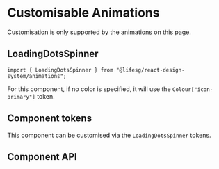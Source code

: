 
<Meta of={AnimationsCustomisableStories} />

# Customisable Animations

<DocNote>
    Customisation is only supported by the animations on this page.
</DocNote>

## LoadingDotsSpinner

```tsx
import { LoadingDotsSpinner } from "@lifesg/react-design-system/animations";
```

For this component, if no color is specified, it will use the
`Colour["icon-primary"]` token.

<Canvas of={AnimationsCustomisableStories.CustomLoadingDotsSpinner} />

## Component tokens

This component can be customised via the `LoadingDotsSpinner` tokens.

<Story of={AnimationsCustomisableStories.TokenCustomisation} />

## Component API

<CustomisedPropsTable />
